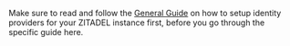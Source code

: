 Make sure to read and follow the [General Guide](./general) on how to setup identity providers for your ZITADEL instance first, before you go through the specific guide here.
